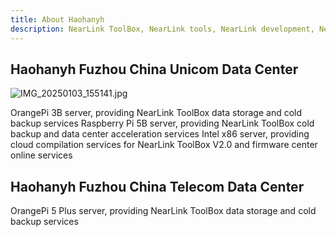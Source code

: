 ```yaml
---
title: About Haohanyh  
description: NearLink ToolBox, NearLink tools, NearLink development, NearLink, Haohanyh
---
```



## Haohanyh Fuzhou China Unicom Data Center  

<LinkCard  
  title="Haohanyh Fuzhou Headquarters China Unicom Data Center"  
  href="//cucc.tj.fz.fj.nearlink-firmwares-software.haohanyh.ovh:44443/"  
  description="Address: 160 Jiaotong Road, Taijiang District, Fuzhou City, Fujian Province, Vanke Plaza"  
/>  

![IMG_20250103_155141.jpg]()  

<CardGrid>  
  <Card title="OrangePi ARM Server" icon="information">  
    OrangePi 3B server, providing NearLink ToolBox data storage and cold backup services  
  </Card>  
  <Card title="Raspberry Pi ARM Server" icon="information">  
    Raspberry Pi 5B server, providing NearLink ToolBox cold backup and data center acceleration services  
  </Card>  
  <Card title="Intel x86 Server" icon="information">  
    Intel x86 server, providing cloud compilation services for NearLink ToolBox V2.0 and firmware center online services  
  </Card>  
</CardGrid>  

## Haohanyh Fuzhou China Telecom Data Center  

<LinkCard  
  title="Haohanyh Fuzhou Headquarters China Telecom Data Center"  
  href="//haohanyh-ctcc.gcxstudio.cn/"  
  description="Address: 15th Floor, Office 08, No. 1 Building, Vanke Financial Port Center, Aofeng Street, Taijiang District, Fuzhou City, Fujian Province, near the east side of the Gushan Bridge (Jiufu Digital Technology (Fuzhou) Information Technology Co., Ltd.)"  
/>  

<CardGrid>  
  <Card title="OrangePi ARM Server" icon="information">  
    OrangePi 5 Plus server, providing NearLink ToolBox data storage and cold backup services  
  </Card>  
</CardGrid>  